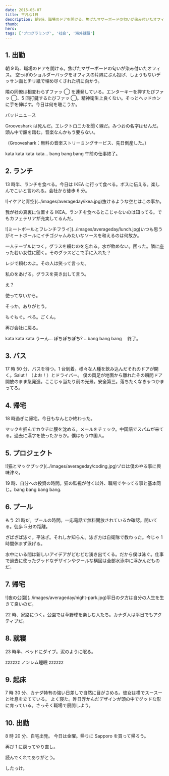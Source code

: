 ```yaml
---
date: 2015-05-07
title: 平凡な1日
description: 朝9時、職場のドアを開ける。焦げたマザーボードの匂いが染み付いたオフィス。
thumb:
hero:
tags: ['プログラミング', '社会', '海外就職']
---
```


## 1\. 出勤

朝 9 時、職場のドアを開ける。焦げたマザーボードの匂いが染み付いたオフィス。
空っぽのショルダーバックをオフィスの片隅にぶん投げ、しょうもないデッサン画とチリ紙で埋め尽くされた机に向かう。

隣の同僚は相変わらずファッ ◯ を連発している。エンターキーを押すたびファッ ◯、5 回打鍵するたびファッ ◯。精神衛生上良くない。そっとヘッドホンに手を伸ばす。今日は何を聴こうか。

バッドニュース

Grooveshark は死んだ。エレクトロニカを聞く線だ。みつおの名字はせんだ。頭ん中で韻を踏む。音楽なんかもう要らない。

（Grooveshark：無料の音楽ストリーミングサービス、先日倒産した。）

kata kata kata kata… bang bang bang 午前の仕事終了。

## 2\. ランチ

13 時半、ランチを食べる。今日は IKEA に行って食べる。ボスに伝える。楽しんでこいと言われる。会社から徒歩 6 分。

<div>
  ![イケアと青空](../images/averageday/ikea.jpg)抜けるような空とはこの事か。
</div>

我が社の真裏に位置する IKEA。ランチを食べるとこじゃないのは知ってる。でもカフェテリアが充実してるんだ。

<div>
  ![ミートボールとフレンチフライ](../images/averageday/lunch.jpg)いつも思うがミートボールにイチゴジャムみたいなソースを和えるのは何故か。
</div>

一人テーブルにつく。グラスを頼むのを忘れる。水が飲めない。困った。隣に座った若い女性に聞く。そのグラスどこで手に入れた？

レジで頼むのよ。その人は笑って言った。

私のをあげる。グラスを突き出して言う。

え？

使ってないから。

そっか。ありがとう。

もぐもぐ。ぺろ。ごくん。

再び会社に戻る。

kata kata kata うーん… ぽちぽちぽち? …bang bang bang 　終了。

## 3\. バス

17 時 50 分、バスを待つ。1 台到着。様々な人種を飲み込んだそれのドアが開く。Salut！（よお！）とドライバー。
僕の両足が地面から離れたその瞬間ドア開放のまま急発進。ここじゃ当たり前の光景。安全第三。落ちたくなきゃつかまってろ。

## 4\. 帰宅

18 時過ぎに帰宅。今日もなんとか終わった。

マックを掴んでカウチに腰を沈める。メールをチェック。中国語でスパムが来てる。過去に漢字を使ったからか。僕はもう中国人。

## 5\. プロジェクト

<div>
  ![猫とマックブック](../images/averageday/coding.jpg)ゾロは僕のやる事に興味津々。
</div>

19 時、自分への投資の時間。猫の監視が付く以外、職場でやってる事と基本同じ。bang bang bang bang.

## 6\. プール

もう 21 時だ。プールの時間。一応電話で無料開放されているか確認。開いてる。徒歩 5 分の距離。

ざばざば泳ぐ。平泳ぎ。それしか知らん。泳ぎ方は自衛隊で教わった。今じゃ 1 時間休まず泳げる。

水中にいる間は新しいアイデアがどむどむ湧き出てくる。だから僕は泳ぐ。仕事で過去に使ったグッドなデザインやクールな構図は全部水泳中に浮かんだものだ。

## 7\. 帰宅

<div>
  ![夜の公園](../images/averageday/night-park.jpg)平日の夕方は自分の人生を生きて良いのだ。
</div>

22 時、家路につく。公園では草野球を楽しむ人たち。カナダ人は平日でもアクティブだ。

## 8\. 就寝

23 時半、ベッドにダイブ。泥のように眠る。

zzzzzz ノンレム睡眠 zzzzzz

## 9\. 起床

7 時 30 分、カナダ特有の強い日差しで自然に目がさめる。彼女は横でスースーと吐息を立てている。
よく寝た。昨日浮かんだデザインが頭の中でグッドな形に育っている。さっそく職場で展開しよう。

## 10\. 出勤

8 時 20 分、自宅出発。
今日は金曜。帰りに Sapporo を買って帰ろう。

再び 1 に戻ってやり直し。

読んでくれてありがとう。

したっけ。
